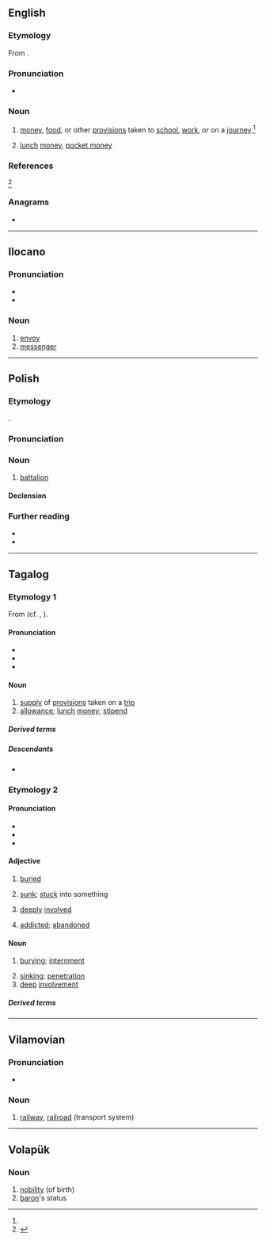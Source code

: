 ==English==

===Etymology===
From {{bor|en|tl|baon}}.

===Pronunciation===
* {{a|Philippines}} {{IPA|en|/ˈbɐ.ʔon/}}

===Noun===
{{en-noun|-}}

# {{lb|en|Philippines}} [[money]], [[food]], or other [[provisions]] taken to [[school]], [[work]], or on a [[journey]].<ref name="OED June 2015"/>
# {{lb|en|Philippines}} [[lunch]] [[money]], [[pocket money]]

===References===
<references>
<ref name="OED June 2015">{{R:OED Online|title=baon|code=33924987|part of speech=n|date=June 2015}}</ref>
</references>

===Anagrams===
* {{anagrams|en|a=abno|AONB|Abon|Bano|Bona|Oban|bona}}

----

==Ilocano==

===Pronunciation===
* {{hyph|ilo|ba|ón}}
* {{IPA|ilo|/baˈun/|[bɐˈon]}}

===Noun===
{{ilo-noun|baón}}

# [[envoy]]
# [[messenger]]

----

==Polish==
{{wp|lang=pl|batalion}}

===Etymology===
{{clipping|pl|batalion}}. {{etydate|1921}}

===Pronunciation===
{{pl-p|a=LL-Q809 (pol)-Olaf-baon.wav}}

===Noun===
{{pl-noun|m-in}}

# [[battalion]] {{gl|military unit}}
#: {{syn|pl|batalion}}

====Declension====
{{pl-decl-noun-m-in}}

===Further reading===
* {{R:pl:WSJP}}
* {{R:pl:PWN}}

{{C|pl|Military units}}

----

==Tagalog==

===Etymology 1===
From {{inh|tl|poz-pro|*balun}} (cf. {{cog|ceb|balon}}, {{cog|ilo|balon}}).

====Pronunciation====
* {{hyph|tl|ba|on}}
* {{tl-IPA|ba7on}}
* {{rhymes|tl|on}}

====Noun====
{{tl-noun}}

# [[supply]] of [[provision]]s taken on a [[trip]] {{gl|such as food, money, etc.}}
# [[allowance]]; [[lunch]] [[money]]; [[stipend]]

=====Derived terms=====
{{der3|tl|baunan|baunin|magbaon|pabaon|ipabaon|pabaunan|pagbabaon}}

=====Descendants=====
* {{desc|en|baon|bor=1}}

===Etymology 2===

====Pronunciation====
* {{hyphenation|tl|ba|on}}
* {{tl-IPA|ba7ón}}
* {{rhymes|tl|on}}

====Adjective====
{{tl-adj|baón}}

# [[buried]]
#: {{syn|tl|nakabaon}}
# [[sunk]]; [[stuck]] into something {{gl|of a knife, sword, spear, or the like}}
# {{lb|tl|figurative}} [[deeply]] [[involved]]
#: {{syn|tl|lubog|nakalubog|talamak|pusakal}}
# {{lb|tl|figurative}} [[addicted]]; [[abandoned]] {{gl|to vice, such as drugs, alcohol, etc.}}
#: {{syn|tl|lublob}}

====Noun====
{{tl-noun|baón}}

# [[burying]]; [[internment]]
#: {{syn|tl|libing|paglilibing}}
# [[sinking]]; [[penetration]] {{gl|of a knife, sword, spear, or the like}}
# [[deep]] [[involvement]] {{gl|in vice, etc.}}

=====Derived terms=====
{{der3|tl|pagbabaon|pabaunin|magbaon|mabaon|ibaon|bumaon|baunan|pinagbaunan|baon sa utang}}

----

==Vilamovian==

===Pronunciation===
* {{audio|wym|Wym-baon (wersja Józefa Gary).ogg|Audio}}

===Noun===
{{wym-noun|g=f}}

# [[railway]], [[railroad]] (transport system)

----

==Volapük==

===Noun===
{{vo-noun}}

# [[nobility]] (of birth)
# [[baron]]'s status